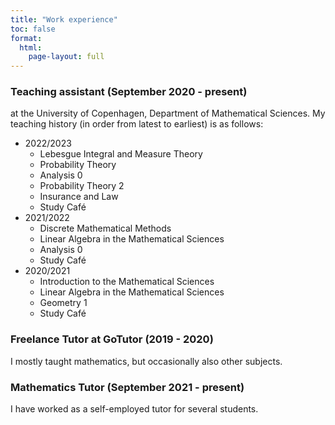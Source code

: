 ```yaml
---
title: "Work experience"
toc: false
format: 
  html:
    page-layout: full
---
```


### Teaching assistant (September 2020 - present)
at the University of Copenhagen, Department of Mathematical Sciences. My teaching history (in order from latest to earliest) is as follows:

* 2022/2023
  + Lebesgue Integral and Measure Theory
  + Probability Theory
  + Analysis 0
  + Probability Theory 2
  + Insurance and Law
  + Study Café
  
* 2021/2022
  + Discrete Mathematical Methods
  + Linear Algebra in the Mathematical Sciences
  + Analysis 0
  + Study Café

* 2020/2021
  + Introduction to the Mathematical Sciences
  + Linear Algebra in the Mathematical Sciences
  + Geometry 1
  + Study Café

### Freelance Tutor at GoTutor (2019 - 2020)
I mostly taught mathematics, but occasionally also other subjects.

### Mathematics Tutor (September 2021 - present)
I have worked as a self-employed tutor for several students. 
